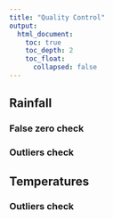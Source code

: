 ```yaml
---
title: "Quality Control"
output:
  html_document:
    toc: true
    toc_depth: 2
    toc_float:
      collapsed: false
---
```


<!--
image dir /images/quality_control/quality_control
-->

## Rainfall
### False zero check
### Outliers check

## Temperatures
### Outliers check
